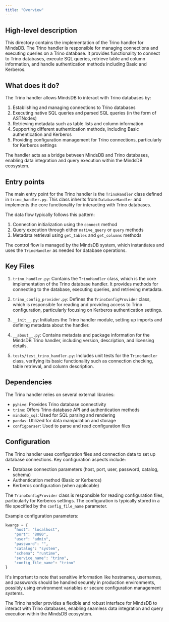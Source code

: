 ```yaml
---
title: "Overview"
---
```


## High-level description
This directory contains the implementation of the Trino handler for MindsDB. The Trino handler is responsible for managing connections and executing queries on a Trino database. It provides functionality to connect to Trino databases, execute SQL queries, retrieve table and column information, and handle authentication methods including Basic and Kerberos.

## What does it do?
The Trino handler allows MindsDB to interact with Trino databases by:
1. Establishing and managing connections to Trino databases
2. Executing native SQL queries and parsed SQL queries (in the form of ASTNodes)
3. Retrieving metadata such as table lists and column information
4. Supporting different authentication methods, including Basic authentication and Kerberos
5. Providing configuration management for Trino connections, particularly for Kerberos settings

The handler acts as a bridge between MindsDB and Trino databases, enabling data integration and query execution within the MindsDB ecosystem.

## Entry points
The main entry point for the Trino handler is the `TrinoHandler` class defined in `trino_handler.py`. This class inherits from `DatabaseHandler` and implements the core functionality for interacting with Trino databases.

The data flow typically follows this pattern:
1. Connection initialization using the `connect` method
2. Query execution through either `native_query` or `query` methods
3. Metadata retrieval using `get_tables` and `get_columns` methods

The control flow is managed by the MindsDB system, which instantiates and uses the `TrinoHandler` as needed for database operations.

## Key Files
1. `trino_handler.py`: Contains the `TrinoHandler` class, which is the core implementation of the Trino database handler. It provides methods for connecting to the database, executing queries, and retrieving metadata.

2. `trino_config_provider.py`: Defines the `TrinoConfigProvider` class, which is responsible for reading and providing access to Trino configuration, particularly focusing on Kerberos authentication settings.

3. `__init__.py`: Initializes the Trino handler module, setting up imports and defining metadata about the handler.

4. `__about__.py`: Contains metadata and package information for the MindsDB Trino handler, including version, description, and licensing details.

5. `tests/test_trino_handler.py`: Includes unit tests for the `TrinoHandler` class, verifying its basic functionality such as connection checking, table retrieval, and column description.

## Dependencies
The Trino handler relies on several external libraries:
- `pyhive`: Provides Trino database connectivity
- `trino`: Offers Trino database API and authentication methods
- `mindsdb_sql`: Used for SQL parsing and rendering
- `pandas`: Utilized for data manipulation and storage
- `configparser`: Used to parse and read configuration files

## Configuration
The Trino handler uses configuration files and connection data to set up database connections. Key configuration aspects include:
- Database connection parameters (host, port, user, password, catalog, schema)
- Authentication method (Basic or Kerberos)
- Kerberos configuration (when applicable)

The `TrinoConfigProvider` class is responsible for reading configuration files, particularly for Kerberos settings. The configuration is typically stored in a file specified by the `config_file_name` parameter.

Example configuration parameters:
```python
kwargs = {
    "host": "localhost",
    "port": "8080",
    "user": "admin",
    "password": "",
    "catalog": "system",
    "schema": "runtime",
    "service_name": "trino",
    "config_file_name": "trino"
}
```

It's important to note that sensitive information like hostnames, usernames, and passwords should be handled securely in production environments, possibly using environment variables or secure configuration management systems.

The Trino handler provides a flexible and robust interface for MindsDB to interact with Trino databases, enabling seamless data integration and query execution within the MindsDB ecosystem.